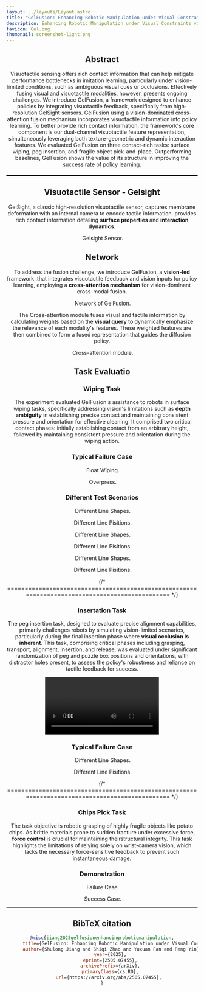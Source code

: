 ```yaml
---
layout: ../layouts/Layout.astro
title: "GelFusion: Enhancing Robotic Manipulation under Visual Constraints via Visuotactile Fusion"
description: Enhancing Robotic Manipulation under Visual Constraints via Visuotactile Fusion
favicon: Gel.png
thumbnail: screenshot-light.png
---
```







<Header
  title={frontmatter.title}
  authors={[
    {
      name: "Shulong Jinag",
      notes: ["1"],
    },
    {
      name: "Shiqi Zhao",
      notes: ["1"],
    },
    {
      name: "Yuxuan Fan",
      notes: ["2"],
    },
    {
      name: "Peng Yin",
      notes: ["1"],
    },
  ]}
  notes={[
    {
      symbol: "1",
      text: "City University of Hong Kong",
    },
    {
      symbol: "2",
      text: "The Hong Kong University of Science and Technology (Guangzhou)",
    },
  ]}
  links={[
    {
      name: "Paper",
      url: "https://arxiv.org/pdf/2505.07455v1",
      icon: "ri:file-pdf-2-line",
    },
    {
      name: "Code",
      url: "",
      icon: "ri:github-line",
    },
    {
      name: "arXiv",
      url: "https://arxiv.org/abs/2505.07455v1",
      icon: "academicons:arxiv",
    }
  ]}
  />


<Figure>
<YouTubeVideo slot="figure" videoId="YwoxCyPOEAY" />
</Figure>

## Abstract

Visuotactile sensing offers rich contact information that can help mitigate performance bottlenecks in imitation learning, particularly under vision-limited conditions, such as ambiguous visual cues or occlusions. Effectively fusing visual and visuotactile modalities, however, presents ongoing challenges. 
We introduce GelFusion, a framework designed to enhance policies by integrating visuotactile feedback, specifically from high-resolution GelSight sensors. GelFusion using a vision-dominated cross-attention fusion mechanism incorporates visuotactile information into policy learning. To better provide rich contact information, the framework's core component is our dual-channel visuotactile feature representation, simultaneously leveraging both texture-geometric and dynamic interaction features. 
We evaluated GelFusion on three contact-rich tasks: surface wiping, peg insertion, and fragile object pick-and-place. Outperforming baselines, GelFusion shows the value of its structure in improving the success rate of policy learning.

<hr style="border: none; height: 3px; background-color: #000; margin: 20px 0;"/>

## Visuotactile Sensor - Gelsight

GelSight, a classic high-resolution visuotactile sensor, captures membrane deformation with an internal camera to encode tactile information. provides rich contact information detailing **surface properties** and **interaction dynamics**.

<Figure>
  <Image slot="figure" source={sensor} altText="sensor" />
  <span slot="caption">Gelsight Sensor.</span>
</Figure>

## Network

To address the fusion challenge, we introduce GelFusion, a **vision-led** framework ,that integrates visuotactile feedback and vision inputs for policy learning, employing a **cross-attention mechanism** for vision-dominant cross-modal fusion.

<Figure>
  <Image slot="figure" source={Framework} altText="Framework" />
  <span slot="caption">Network of GelFusion.</span>
</Figure>

The Cross-attention module fuses visual and tactile information by calculating weights based on the **visual query** to dynamically emphasize the relevance of each modality's features. These weighted features are then combined to form a fused representation that guides the diffusion policy.

<Figure>
  <Image slot="figure" source={Cross_attention} altText="Cross_attention" />
  <span slot="caption">Cross-attention module.</span>
</Figure>

## Task Evaluatio

### Wiping Task
The experiment evaluated GelFusion's assistance to robots in surface wiping tasks, specifically addressing vision's limitations such as **depth ambiguity** in establishing precise contact and maintaining consistent pressure and orientation for effective cleaning. It comprised two critical contact phases: initially establishing contact from an arbitrary height, followed by maintaining consistent pressure and orientation during the wiping action.

### Typical Failure Case
<TwoColumns>
  <Figure slot="left">  
    <Image slot="figure" source={comming_soon} altText="Framework" />
    <span slot="caption">Float Wiping.</span> 
  </Figure>
  <Figure slot="right">
    <Image slot="figure" source={comming_soon} altText="Framework" />
    <span slot="caption">Overpress.</span>
  </Figure>
</TwoColumns>

### Different Test Scenarios
<TwoColumns>
  <Figure slot="left">  
    <Image slot="figure" source={Diff_Shapes1} altText="Framework" />
    <span slot="caption">Different Line Shapes.</span> 
  </Figure>
  <Figure slot="right">
    <Image slot="figure" source={up_wiping} altText="Framework" />
    <span slot="caption">Different Line Pisitions.</span>
  </Figure> 
</TwoColumns>

<TwoColumns>
  <Figure slot="left">  
    <Image slot="figure" source={comming_soon} altText="Framework" />
    <span slot="caption">Different Line Shapes.</span> 
  </Figure>
  <Figure slot="right">
    <Image slot="figure" source={midlle_wiping} altText="Framework" />
    <span slot="caption">Different Line Pisitions.</span>
  </Figure> 
</TwoColumns>

<TwoColumns>
  <Figure slot="left">  
    <Image slot="figure" source={comming_soon} altText="Framework" />
    <span slot="caption">Different Line Shapes.</span> 
  </Figure>
  <Figure slot="right">
    <Image slot="figure" source={down_wiping} altText="Framework" />
    <span slot="caption">Different Line Pisitions.</span>
  </Figure> 
</TwoColumns>


{/* =============================================================================================== */}


### Insertation Task
The peg insertion task, designed to evaluate precise alignment capabilities, primarily challenges robots by simulating vision-limited scenarios, particularly during the final insertion phase where **visual occlusion is inherent**. This task, comprising critical phases including grasping, transport, alignment, insertion, and release, was evaluated under significant randomization of peg and puzzle box positions and orientations, with distractor holes present, to assess the policy's robustness and reliance on tactile feedback for success.

<Figure>
<Video slot="figure" source={InsertationLongDemo} altText="Framework" />
<span slot="caption">Insertation Long-Term Test.</span>
</Figure>

### Typical Failure Case
<TwoColumns>
  <Figure slot="left">  
    <Image slot="figure" source={comming_soon} altText="Framework" />
    <span slot="caption">Different Line Shapes.</span> 
  </Figure>
  <Figure slot="right">
    <Image slot="figure" source={comming_soon} altText="Framework" />
    <span slot="caption">Different Line Pisitions.</span>
  </Figure> 
</TwoColumns>

{/* =============================================================================================== */}



### Chips Pick Task
The task objective is robotic grasping of highly fragile objects like potato chips. As brittle materials prone to sudden fracture under excessive force, **force control** is crucial for maintaining theirstructural integrity. This task highlights the limitations of relying solely on wrist-camera vision, which lacks the necessary force-sensitive feedback to prevent such instantaneous damage.

### Demonstration

<TwoColumns>
  <Figure slot="left">  
    <Image slot="figure" source={chipFail} altText="Framework" />
    <span slot="caption">Failure Case.</span> 
  </Figure>
  <Figure slot="right">
    <Image slot="figure" source={chipSuccess} altText="Framework" />
    <span slot="caption">Success Case.</span>
  </Figure> 
</TwoColumns>

---

## BibTeX citation

```bibtex
@misc{jiang2025gelfusionenhancingroboticmanipulation,
      title={GelFusion: Enhancing Robotic Manipulation under Visual Constraints via Visuotactile Fusion}, 
      author={Shulong Jiang and Shiqi Zhao and Yuxuan Fan and Peng Yin},
      year={2025},
      eprint={2505.07455},
      archivePrefix={arXiv},
      primaryClass={cs.RO},
      url={https://arxiv.org/abs/2505.07455}, 
}
```
